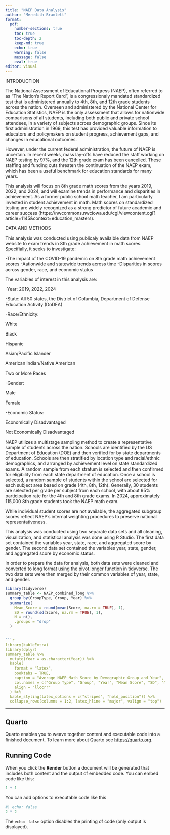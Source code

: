 ```yaml
---
title: "NAEP Data Analysis"
author: "Meredith Bramlett"
format:
  pdf:
    number-sections: true
    toc: true
    toc-depth: 2
    keep-md: true
    echo: true
    warning: false
    message: false
    eval: true
editor: visual
---
```


INTRODUCTION

The National Assessment of Educational Progress (NAEP), often referred to as "The Nation's Report Card", is a congressionaly mandated standardized test that is administered annually to 4th, 8th, and 12th grade students across the nation. Overseen and administered by the National Center for Education Statistics, NAEP is the only assessment that allows for nationwide comparisons of all students, including both public and private school attendees, in a variety of subjects across demographic groups. Since its first administration in 1969, this test has provided valuable information to educators and policymakers on student progress, achievement gaps, and changes in educational outcomes.

However, under the current federal administration, the future of NAEP is uncertain. In recent weeks, mass lay-offs have reduced the staff working on NAEP testing by 97%, and the 12th grade exam has been cancelled. These staffing and funding cuts threaten the continuation of the NAEP exam, which has been a useful benchmark for education standards for many years.

This analysis will focus on 8th grade math scores from the years 2019, 2022, and 2024, and will examine trends in performance and disparities in achievement. As a former public school math teacher, I am particularly invested in student achievement in math. Math scores on standardized testing are widely recognized as a strong predictor of future academic and career success (https://nwcommons.nwciowa.edu/cgi/viewcontent.cgi?article=1145&context=education_masters).

DATA AND METHODS

This analysis was conducted using publicaly availaible data from NAEP website to exam trends in 8th grade achievement in math scores. Specifially, it seeks to investigate:

-The impact of the COVID-19 pandemic on 8th grade math achievement scores -Aationwide and statewide trends across time -Disparities in scores across gender, race, and economic status

The variables of interest in this analysis are:

-Year: 2019, 2022, 2024

-State: All 50 states, the District of Columbia, Department of Defense Education Activity (DoDEA)

-Race/Ethnicity:

White

Black

Hispanic

Asian/Pacific Islander

American Indian/Native American

Two or More Races

-Gender:

Male

Female

-Economic Status:

Economically Disadvantaged

Not Economically Disadvantaged

NAEP utilizes a multistage sampling method to create a representative sample of students across the nation. Schools are identified by the US Department of Education (DOE) and then verified for by state departments of education. Schools are then stratified by location type and racial/ethnic demographics, and arranged by achievement level on state standardized exams. A random sample from each stratum is selected and then confirmed for eligibility from each state department of education. Once a school is selected, a random sample of students within the school are selected for each subject area based on grade (4th, 8th, 12th). Generally, 30 students are selected per grade per subject from each school, with about 95% participation rate for the 4th and 8th grade exams. In 2024, approximately 115,000 8th grade students took the NAEP math exam.

While individual student scores are not available, the aggregated subgroup scores reflect NAEP's internal weighting procedures to preserve national representativeness.

This analysis was conducted using two separate data sets and all cleaning, visualization, and statistical analysis was done using R Studio. The first data set contained the variables year, state, race, and aggregated score by gender. The second data set contained the variables year, state, gender, and aggregated score by economic status.

In order to prepare the data for analysis, both data sets were cleaned and converted to long format using the pivot.longer function in tidyverse. The two data sets were then merged by their common variables of year, state, and gender.

```r
library(tidyverse)
summary_table <- NAEP_combined_long %>%
  group_by(GroupType, Group, Year) %>%
  summarize(
    Mean_Score = round(mean(Score, na.rm = TRUE), 1),
    SD = round(sd(Score, na.rm = TRUE), 1),
    N = n(),
    .groups = "drop"
  )


```r
library(kableExtra)
library(dplyr)
summary_table %>%
  mutate(Year = as.character(Year)) %>%
  kable(
    format = "latex",
    booktabs = TRUE,
    caption = "Average NAEP Math Score by Demographic Group and Year",
    col.names = c("Group Type", "Group", "Year", "Mean Score", "SD", "N"),
    align = "llccrr"
  ) %>%
  kable_styling(latex_options = c("striped", "hold_position")) %>%
  collapse_rows(columns = 1:2, latex_hline = "major", valign = "top")
```
---

## Quarto

Quarto enables you to weave together content and executable code into a finished document. To learn more about Quarto see <https://quarto.org>.

## Running Code

When you click the **Render** button a document will be generated that includes both content and the output of embedded code. You can embed code like this:

```r
1 + 1
```

You can add options to executable code like this

```r
#| echo: false
2 * 2
```

The `echo: false` option disables the printing of code (only output is displayed).
